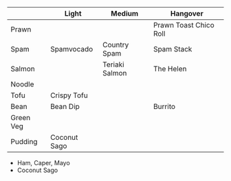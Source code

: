 
|           | Light | Medium | Hangover |
|-----------|-------|--------|----------|
| Prawn     |||Prawn Toast Chico Roll|
| Spam      |Spamvocado|Country Spam|Spam Stack|
| Salmon    ||Teriaki Salmon|The Helen|
| Noodle    ||||
| Tofu      |Crispy Tofu|||
| Bean      |Bean Dip||Burrito|
| Green Veg ||||
| Pudding   |Coconut Sago|||


* Ham, Caper, Mayo
* Coconut Sago







